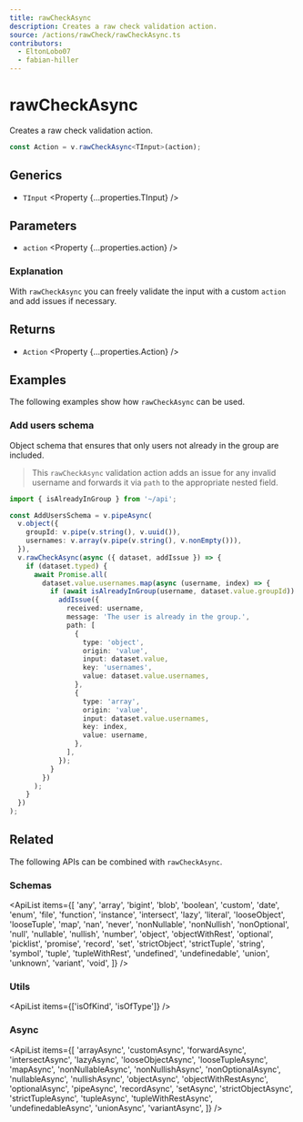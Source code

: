 ```yaml
---
title: rawCheckAsync
description: Creates a raw check validation action.
source: /actions/rawCheck/rawCheckAsync.ts
contributors:
  - EltonLobo07
  - fabian-hiller
---
```



# rawCheckAsync

Creates a raw check validation action.

```ts
const Action = v.rawCheckAsync<TInput>(action);
```

## Generics

- `TInput` <Property {...properties.TInput} />

## Parameters

- `action` <Property {...properties.action} />

### Explanation

With `rawCheckAsync` you can freely validate the input with a custom `action` and add issues if necessary.

## Returns

- `Action` <Property {...properties.Action} />

## Examples

The following examples show how `rawCheckAsync` can be used.

### Add users schema

Object schema that ensures that only users not already in the group are included.

> This `rawCheckAsync` validation action adds an issue for any invalid username and forwards it via `path` to the appropriate nested field.

```ts
import { isAlreadyInGroup } from '~/api';

const AddUsersSchema = v.pipeAsync(
  v.object({
    groupId: v.pipe(v.string(), v.uuid()),
    usernames: v.array(v.pipe(v.string(), v.nonEmpty())),
  }),
  v.rawCheckAsync(async ({ dataset, addIssue }) => {
    if (dataset.typed) {
      await Promise.all(
        dataset.value.usernames.map(async (username, index) => {
          if (await isAlreadyInGroup(username, dataset.value.groupId)) {
            addIssue({
              received: username,
              message: 'The user is already in the group.',
              path: [
                {
                  type: 'object',
                  origin: 'value',
                  input: dataset.value,
                  key: 'usernames',
                  value: dataset.value.usernames,
                },
                {
                  type: 'array',
                  origin: 'value',
                  input: dataset.value.usernames,
                  key: index,
                  value: username,
                },
              ],
            });
          }
        })
      );
    }
  })
);
```

## Related

The following APIs can be combined with `rawCheckAsync`.

### Schemas

<ApiList
  items={[
    'any',
    'array',
    'bigint',
    'blob',
    'boolean',
    'custom',
    'date',
    'enum',
    'file',
    'function',
    'instance',
    'intersect',
    'lazy',
    'literal',
    'looseObject',
    'looseTuple',
    'map',
    'nan',
    'never',
    'nonNullable',
    'nonNullish',
    'nonOptional',
    'null',
    'nullable',
    'nullish',
    'number',
    'object',
    'objectWithRest',
    'optional',
    'picklist',
    'promise',
    'record',
    'set',
    'strictObject',
    'strictTuple',
    'string',
    'symbol',
    'tuple',
    'tupleWithRest',
    'undefined',
    'undefinedable',
    'union',
    'unknown',
    'variant',
    'void',
  ]}
/>

### Utils

<ApiList items={['isOfKind', 'isOfType']} />

### Async

<ApiList
  items={[
    'arrayAsync',
    'customAsync',
    'forwardAsync',
    'intersectAsync',
    'lazyAsync',
    'looseObjectAsync',
    'looseTupleAsync',
    'mapAsync',
    'nonNullableAsync',
    'nonNullishAsync',
    'nonOptionalAsync',
    'nullableAsync',
    'nullishAsync',
    'objectAsync',
    'objectWithRestAsync',
    'optionalAsync',
    'pipeAsync',
    'recordAsync',
    'setAsync',
    'strictObjectAsync',
    'strictTupleAsync',
    'tupleAsync',
    'tupleWithRestAsync',
    'undefinedableAsync',
    'unionAsync',
    'variantAsync',
  ]}
/>
